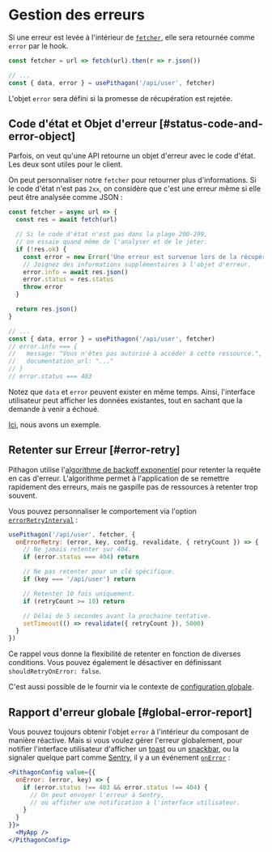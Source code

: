 
# Gestion des erreurs

Si une erreur est levée à l'intérieur de [`fetcher`](/docs/data-fetching), elle sera retournée comme `error` par le hook.

```js
const fetcher = url => fetch(url).then(r => r.json())

// ...
const { data, error } = usePithagon('/api/user', fetcher)
```

L'objet `error` sera défini si la promesse de récupération est rejetée.

## Code d'état et Objet d'erreur [#status-code-and-error-object]

Parfois, on veut qu'une API retourne un objet d'erreur avec le code d'état.
Les deux sont utiles pour le client.

On peut personnaliser notre `fetcher` pour retourner plus d'informations. Si le code d'état n'est pas `2xx`,
on considère que c'est une erreur même si elle peut être analysée comme JSON :

```js
const fetcher = async url => {
  const res = await fetch(url)

  // Si le code d'état n'est pas dans la plage 200-299,
  // on essaie quand même de l'analyser et de le jeter.
  if (!res.ok) {
    const error = new Error('Une erreur est survenue lors de la récupération des données.')
    // Joignez des informations supplémentaires à l'objet d'erreur.
    error.info = await res.json()
    error.status = res.status
    throw error
  }

  return res.json()
}

// ...
const { data, error } = usePithagon('/api/user', fetcher)
// error.info === {
//   message: "Vous n'êtes pas autorisé à accéder à cette ressource.",
//   documentation_url: "..."
// }
// error.status === 403
```

<Callout emoji="💡">
  Notez que <code>data</code> et <code>error</code> peuvent exister en même temps. Ainsi, l'interface utilisateur peut afficher les données existantes,
  tout en sachant que la demande à venir a échoué.
</Callout>

[Ici](/examples/error-handling), nous avons un exemple.

## Retenter sur Erreur [#error-retry]

Pithagon utilise l'[algorithme de backoff exponentiel](https://en.wikipedia.org/wiki/Exponential_backoff) pour retenter la requête en cas d'erreur.
L'algorithme permet à l'application de se remettre rapidement des erreurs, mais ne gaspille pas de ressources à retenter trop souvent.

Vous pouvez personnaliser le comportement via l'option [`errorRetryInterval`](/docs/api#options) :

```js
usePithagon('/api/user', fetcher, {
  onErrorRetry: (error, key, config, revalidate, { retryCount }) => {
    // Ne jamais retenter sur 404.
    if (error.status === 404) return

    // Ne pas retenter pour un clé spécifique.
    if (key === '/api/user') return

    // Retenter 10 fois uniquement.
    if (retryCount >= 10) return

    // Délai de 5 secondes avant la prochaine tentative.
    setTimeout(() => revalidate({ retryCount }), 5000)
  }
})
```

Ce rappel vous donne la flexibilité de retenter en fonction de diverses conditions. Vous pouvez également le désactiver en définissant `shouldRetryOnError: false`.

C'est aussi possible de le fournir via le contexte de [configuration globale](/docs/global-configuration).

## Rapport d'erreur globale [#global-error-report]

Vous pouvez toujours obtenir l'objet `error` à l'intérieur du composant de manière réactive.
Mais si vous voulez gérer l'erreur globalement, pour notifier l'interface utilisateur d'afficher un [toast](https://vercel.com/design/toast) ou un [snackbar](https://material.io/components/snackbars), ou la signaler quelque part comme [Sentry](https://sentry.io),
il y a un événement [`onError`](/docs/api#options) :

```jsx
<PithagonConfig value={{
  onError: (error, key) => {
    if (error.status !== 403 && error.status !== 404) {
      // On peut envoyer l'erreur à Sentry,
      // ou afficher une notification à l'interface utilisateur.
    }
  }
}}>
  <MyApp />
</PithagonConfig>
```
